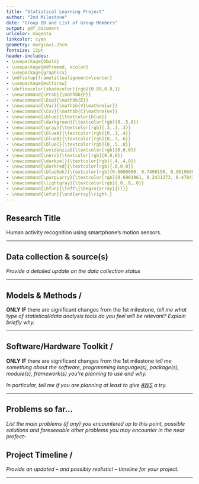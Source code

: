 ```yaml
---
title: "Statistical Learning Project"
author: "2nd Milestone"
date: "Group ID and List of Group Members"
output: pdf_document
urlcolor: magenta
linkcolor: cyan
geometry: margin=1.25cm
fontsize: 12pt
header-includes:
- \usepackage{bbold}
- \usepackage{mdframed, xcolor}
- \usepackage{graphicx}
- \mdfsetup{frametitlealignment=\center}
- \usepackage{multirow}
- \definecolor{shadecolor}{rgb}{0.89,0.8,1}
- \newcommand{\Prob}{\mathbb{P}}
- \newcommand{\Exp}{\mathbb{E}}
- \newcommand{\Var}{\mathbb{V}\mathrm{ar}}
- \newcommand{\Cov}{\mathbb{C}\mathrm{ov}}
- \newcommand{\blue}{\textcolor{blue}}
- \newcommand{\darkgreen}{\textcolor[rgb]{0,.5,0}}
- \newcommand{\gray}{\textcolor[rgb]{.3,.3,.3}}
- \newcommand{\blueA}{\textcolor[rgb]{0,.1,.4}}
- \newcommand{\blueB}{\textcolor[rgb]{0,.3,.6}}
- \newcommand{\blueC}{\textcolor[rgb]{0,.5,.8}}
- \newcommand{\evidenzia}{\textcolor[rgb]{0,0,0}}
- \newcommand{\nero}{\textcolor[rgb]{0,0,0}}
- \newcommand{\darkyel}{\textcolor[rgb]{.4,.4,0}}
- \newcommand{\darkred}{\textcolor[rgb]{.6,0,0}}
- \newcommand{\blueDek}{\textcolor[rgb]{0.6000000, 0.7490196, 0.9019608}}
- \newcommand{\purpLarry}{\textcolor[rgb]{0.6901961, 0.2431373, 0.4784314}}
- \newcommand{\lightgray}{\textcolor[rgb]{.8,.8,.8}}
- \newcommand{\bfun}{\left\{\begin{array}{ll}}
- \newcommand{\efun}{\end{array}\right.}
---
```



Research Title
----------
Human activity recognition using smartphone's motion sensors.

----------




Data collection \& source(s) 
----------
*Provide a detailed update on the data collection status*

\emph{In particular, describe the content of the \underline{pilot dataset} you collected and \underline{uploaded} together with this report. Tell me how are you planning to use these data to achieve the goal(s) highlighted in the previous section. Tell me also if you think the final dataset will differ from this pilot and how/why they may differ.}

\emph{In case you did \underline{not} uploaded the pilot dataset, tell me why, and when are you planning to do it.}

----------


Models \& Methods / \underline{update}
----------
**ONLY IF** there are significant changes from the 1st milestone, *tell me what type of statistical/data analysis tools do you feel will be relevant?*
*Explain briefly why.*

----------


Software/Hardware Toolkit / \underline{update}
----------
**ONLY IF** there are significant changes from the 1st milestone *tell me something about the software, programming language(s), package(s), module(s), framework(s) you're planning to use and why.*

*In particular, tell me if you are planning at least to give [AWS](https://aws.amazon.com/it/) a try.*

----------


Problems so far...
----------
*List the main problems (if any) you encountered up to this point, possible solutions and foreseeable other problems you may encounter in the near profect-*



Project Timeline / \underline{update}
----------
*Provide an updated -- and possibly realistic! -- timeline for your project.*

----------



